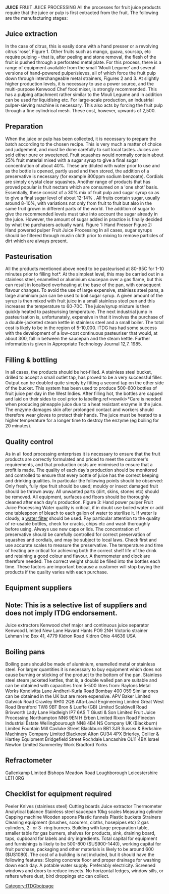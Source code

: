 '''JUICE'''
FRUIT JUICE PROCESSING All the processes for fruit juice products require that the juice or pulp is first extracted from the fruit. The following are the manufacturing stages: 
==Juice extraction==
In the case of citrus, this is easily done with a hand presser or a revolving citrus 'rose', Figure 1. Other fruits such as mango, guava, soursop, etc require pulping - that is, after peeling and stone removal, the flesh of the fruit is pushed through a perforated metal plate. For this process, there is a range of equipment available from the small 'Mouli Legume' and several versions of hand-powered pulper/sieves, all of which force the fruit pulp down through interchangeable metal strainers, Figures 2 and 3. At slightly higher production levels, it is necessary to use a power source, and the multi-purpose Kenwood Chef food mixer, is strongly recommended. This has a pulping attachment rather similar to the Mouli Legume and in addition can be used for liquidising etc. For large-scale production, an industrial pulper-sieving machine is necessary. This also acts by forcing the fruit pulp through a fine cylindrical mesh. These cost, however, upwards of 2,500. 
==Preparation==
When the juice or pulp has been collected, it is necessary to prepare the batch according to the chosen recipe. This is very much a matter of choice and judgement, and must be done carefully to suit local tastes. Juices are sold either pure or sweetened. Fruit squashes would normally contain about 25% fruit material mixed with a sugar syrup to give a final sugar concentration of about 40%. These are diluted with water prior to use and as the bottle is opened, partly used and then stored, the addition of a preservative is necessary (for example 800ppm sodium benzoate). Cordials are simply crystal clear squashes. Another range of products that has proved popular is fruit nectars which are consumed on a 'one shot' basis. Essentially, these consist of a 30% mix of fruit pulp and sugar syrup so as to give a final sugar level of about 12-14% . All fruits contain sugar, usually around 8-10%, with variations not only from fruit to fruit but also in the same fruit grown in different parts of the world. The addition of sugar to give the recommended levels must take into account the sugar already in the juice. However, the amount of sugar added in practice is finally decided by what the purchasers actually want.  Figure 1: Hand Presser Figure 2: Hand powered pulper 
Fruit Juice Processing    In all cases, sugar syrups should be filtered through muslin cloth prior to mixing to remove particles of dirt which are always present. 
==Pasteurisation==
All the products mentioned above need to be pasteurised at 80-95C for 1-10 minutes prior to filling hot*. At the simplest level, this may be carried out in a stainless steel, enamelled or aluminium saucepan over a gas flame, but this can result in localised overheating at the base of the pan, with consequent flavour changes. To avoid the use of large expensive, stainless steel pans, a large aluminium pan can be used to boil sugar syrup. A given amount of the syrup is then mixed with fruit juice in a small stainless steel pan and this increases the temperature to 60-70C. The juice/syrup mixture is then quickly heated to pasteurising temperature. The next industrial jump in pasteurisation is, unfortunately, expensive in that it involves the purchase of a double-jacketed steam kettle in stainless steel and a small boiler. The total cost is likely to be in the region of 5-10,000. ITDG has had some success with the development of a low-cost continuous pasteuriser that would, at about 300, fall in between the saucepan and the steam kettle. Further information is given in Appropriate Technology Journal 12,7. 1985. 
==Filling &amp; bottling==
In all cases, the products should be hot-filled. A stainless steel bucket, drilled to accept a small outlet tap, has proved to be a very successful filler. Output can be doubled quite simply by fitting a second tap on the other side of the bucket. This system has been used to produce 500-600 bottles of fruit juice per day in the West Indies. After filling hot, the bottles are capped and laid on their sides to cool prior to labelling.ref>nowiki>*Care is needed when producing pineapple juice due to a heat resistant enzyme in the juice. </nowiki> The enzyme damages skin after prolonged contact and workers should therefore wear gloves to protect their hands. The juice must be heated to a higher temperature for a longer time to destroy the enzyme (eg boiling for 20 minutes). 
==Quality control==
As in all food processing enterprises it is necessary to ensure that the fruit products are correctly formulated and priced to meet the customer's requirements, and that production costs are minimised to ensure that a profit is made. The quality of each day's production should be monitored and controlled to ensure that every bottle of juice has the correct keeping and drinking qualities. In particular the following points should be observed:  Only fresh, fully ripe fruit should be used; mouldy or insect damaged fruit should be thrown away. All unwanted parts (dirt, skins, stones etc) should be removed.  All equipment, surfaces and floors should be thoroughly cleaned after each day's production.  Figure 3: Hand power pulper 
Fruit Juice Processing     Water quality is critical, if in doubt use boiled water or add one tablespoon of bleach to each gallon of water to sterilise it. If water is cloudy, a [[water filter]] should be used.  Pay particular attention to the quality of re-usable bottles, check for cracks, chips etc and wash thoroughly before using. Always use new caps or lids.  The concentration of preservative should be carefully controlled for correct preservation of squashes and cordials, and may be subject to local laws. Check first and use accurate scales to measure the preservative.  The temperature and time of heating are critical for achieving both the correct shelf life of the drink and retaining a good colour and flavour. A thermometer and clock are therefore needed.  The correct weight should be filled into the bottles each time. These factors are important because a customer will stop buying the products if the quality varies with each purchase. 
==Equipment suppliers==

==Note: This is a selective list of suppliers and does not imply ITDG endorsement.==
Juice extractors Kenwood chef major and continuous juice separator Kenwood Limited New Lane Havant Hants PO9 2NH Victorio strainer Lehman Inc Box 41, 4779 Kidron Road Kidron Ohio 44636 USA 
==Boiling pans==
Boiling pans should be made of aluminium, enamelled metal or stainless steel. For larger quantities it is necessary to buy equipment which does not cause burning or sticking of the product to the bottom of the pan. Stainless steel steam jacketed kettles, that is, a double walled pan are suitable and can be obtained with capacities from 5-500 litres from: Raylons Metal Works Kondivitta Lane Andheri-Kurla Road Bombay 400 059 Similar ones can be obtained in the UK but are more expensive. APV Baker Limited Gatwick Road Crawley RH10 2QB  Alfa-Laval Engineering Limited Great West Road Brentford TW8 9BT Bron &amp; Lueffe (GB) Limited Scaldwell Road Brixworth  Lady Lane Hadleigh IP7 6AS T Giusti &amp; Son Limited 
Fruit Juice Processing    Northampton NN6 9EN H Erben Limited  Rixon Road Finedon Industrial Estate Wellingbourough NN8 4B4 NS Company UK (Blackburn) Limited Fountain Mill Cavluke Street Blackburn BB1 3JR  Sussex &amp; Berkshire Machinery Company Limited Blacknest Alton GU34 4PX Brierley, Collier &amp; Hartley Equipment Bridgefield Street Rochdale Lancashire OL11 4BX  Israel Newton Limited Summerley Work Bradford Yorks 
==Refractometer==
Gallenkamp Limited Bishops Meadow Road Loughborough Leicestershire LE11 0RG 
==Checklist for equipment required==
Peeler Knives (stainless steel) Cutting boards Juice extractor Thermometer Analytical balance Stainless steel saucepan 10kg scales Measuring cylinder Capping machine Wooden spoons Plastic funnels Plastic buckets Strainers Cleaning equipment (brushes, scourers, cloths, hosepipes etc) 2 gas cylinders, 2- or 3- ring burners. Building with large preparation table, smaller table for gas burners, shelves for products, sink, draining board, taps, cupboard for labels and dry ingredients. Total capital for equipment and furnishings is likely to be 500-800 ($US900-1440), working capital for fruit purchase, packaging and other materials is likely to be around 600 ($US1080). The cost of a building is not included, but it should have the following features:  Sloping concrete floor and proper drainage for washing down each day.  A potable water supply.  Preferably electricity.  Screened windows and doors to reduce insects.  No horizontal ledges, window sills, or rafters where dust, bird droppings etc can collect. 
[[Category:ITDGbotpage]]